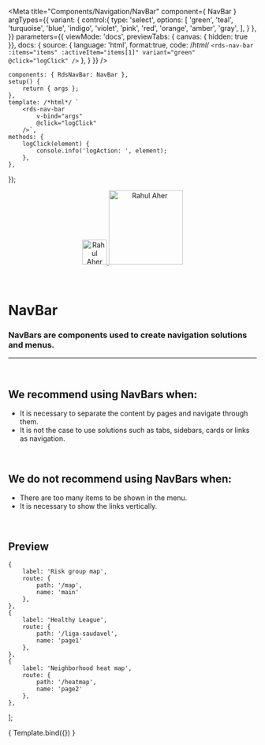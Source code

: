 
<Meta
	title="Components/Navigation/NavBar"
	component={ NavBar }
	argTypes={{
		variant: {
			control:{
				type: 'select',
				options: [
					'green',
					'teal',
					'turquoise',
					'blue',
					'indigo',
					'violet',
					'pink',
					'red',
					'orange',
					'amber',
					'gray',
				],
			}
		},
	}}
	parameters={{
		viewMode: 'docs',
		previewTabs: { canvas: { hidden: true }},
		docs: {
			source: {
				language: 'html',
				format:true,
				code: /*html*/ 
`<rds-nav-bar
	:items="items"
	:activeItem="items[1]"
    variant="green"
	@click="logClick"
/>`
			},
		}
	}}
/>

	components: { RdsNavBar: NavBar },
	setup() {
		return { args };
	},
	template: /*html*/ `
		<rds-nav-bar
			v-bind="args"
			@click="logClick"
		/>`,
	methods: {
		logClick(element) {
			console.info('logAction: ', element);
		},
	},
});

<div align="center" style={{display: 'flex'}}>
    <a href="https://rahulaher.netlify.app">
        <img src="https://rahulaher.netlify.app/img/logo/glyph-black-colored.svg" alt="Rahul Aher logo" width="50" />
        <img src="https://rahulaher.netlify.app/img/logo/word-black-colored.svg" alt="Rahul Aher" width="150" />
    </a>
</div>

<br />
<br />

# NavBar

### NavBars are components used to create navigation solutions and menus.
---
<br />

## We recommend using NavBars when:
- It is necessary to separate the content by pages and navigate through them.
- It is not the case to use solutions such as tabs, sidebars, cards or links as navigation.

<br />

## We do not recommend using NavBars when:
- There are too many items to be shown in the menu.
- It is necessary to show the links vertically.

<br />

## Preview

	{
		label: 'Risk group map',
		route: {
			path: '/map',
			name: 'main'
		},
	},
	{
		label: 'Healthy League',
		route: {
			path: '/liga-saudavel',
			name: 'page1'
		},
	},
	{
		label: 'Neighborhood heat map',
		route: {
			path: '/heatmap',
			name: 'page2'
		},
	},
];

<Canvas>
	<Story
		name="NavBar"
		args={{
			items: items,
			activeItem: items[1],
		}}
	>
		{ Template.bind({}) }
	</Story>
</Canvas>

<ArgsTable story="NavBar" />
